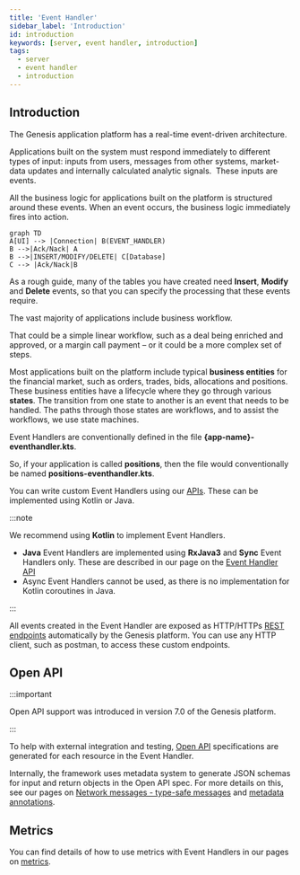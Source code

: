 ```yaml
---
title: 'Event Handler'
sidebar_label: 'Introduction'
id: introduction
keywords: [server, event handler, introduction]
tags:
  - server
  - event handler
  - introduction
---
```


## Introduction

The Genesis application platform has a real-time event-driven architecture.

Applications built on the system must respond immediately to different types of input: inputs from users, messages from other systems, market-data updates and internally calculated analytic signals.  These inputs are events.

All the business logic for applications built on the platform is structured around these events. When an event occurs, the business logic immediately fires into action.

```mermaid
graph TD
A[UI] --> |Connection| B(EVENT_HANDLER)
B -->|Ack/Nack| A
B -->|INSERT/MODIFY/DELETE| C[Database]
C --> |Ack/Nack|B
```

As a rough guide, many of the tables you have created need **Insert**, **Modify** and **Delete** events, so that you can specify the processing that these events require.

The vast majority of applications include business workflow.

That could be a simple linear workflow, such as a deal being enriched and approved, or a margin call payment – or it could be a more complex set of steps.

Most applications built on the platform include typical **business entities** for the financial market, such as orders, trades, bids, allocations and positions. These business entities have a lifecycle where they go through various **states**. The transition from one state to another is an event that needs to be handled. The paths through those states are workflows, and to assist the workflows, we use state machines.

Event Handlers are conventionally defined in the file **&#123;app-name}-eventhandler.kts**.

So, if your application is called **positions**, then the file would conventionally be named **positions-eventhandler.kts**.

You can write custom Event Handlers using our [APIs](/server/api-reference/event-handler-api/). These can be implemented using Kotlin or Java.

:::note

We recommend using **Kotlin** to implement Event Handlers.

- **Java** Event Handlers are implemented using **RxJava3** and **Sync** Event Handlers only. These are described in our page on the [Event Handler API](/server/api-reference/event-handler-api/#rx3)
- Async Event Handlers cannot be used, as there is no implementation for Kotlin coroutines in Java.

:::

All events created in the Event Handler are exposed as HTTP/HTTPs [REST endpoints](/server/integration/rest-endpoints/introduction/) automatically by the Genesis platform. You can use any HTTP client, such as postman, to access these custom endpoints.

## Open API

:::important

Open API support was introduced in version 7.0 of the Genesis platform.

:::

To help with external integration and testing, [Open API](/server/integration/open-api/) specifications are generated for each resource in the Event Handler.

Internally, the framework uses metadata system to generate JSON schemas for input and return objects in the Open API spec. For more details on this, see our pages on [Network messages - type-safe messages](/server/network-messages/type-safe-messages/) and [metadata annotations](/server/network-messages/metadata-annotations/).

## Metrics
You can find details of how to use metrics with Event Handlers in our pages on [metrics](/operations/metrics/service-metrics/#event-handler).

